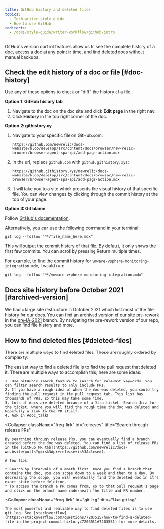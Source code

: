 ```yaml
---
title: GitHub history and deleted files
topics:
  - Tech writer style guide
  - How to use GitHub
redirects: 
  - /docs/style-guide/writer-workflow/github-intro
---
```


GitHub's version control features allow us to see the complete history of a doc, access a doc at any point in time, and find deleted docs without manual backups.

## Check the edit history of a doc or file [#doc-history]

Use any of these options to check or "diff" the history of a file.

**Option 1: GitHub history tab**

1. Navigate to the doc on the doc site and click **Edit page** in the right nav.
2. Click **History** in the top right corner of the doc.

**Option 2: githistory.xy**

1. Navigate to your specific file on GitHub.com:
   ```
   https://github.com/newrelic/docs-website/blob/develop/src/content/docs/browser/new-relic-browser/browser-agent-spa-api/add-page-action.mdx
   ```

2. In the url, replace `github.com` with `github.githistory.xyz`:
   ```
   https://github.githistory.xyz/newrelic/docs-website/blob/develop/src/content/docs/browser/new-relic-browser/browser-agent-spa-api/add-page-action.mdx
   ```

3. It will take you to a site which presents the visual history of that specific file. You can view changes by clicking through the commit history at the top of your page.

**Option 3: Git blame**

Follow [GitHub's documentation](https://docs.github.com/en/github/managing-files-in-a-repository/managing-files-on-github/tracking-changes-in-a-file).

Alternatively, you can use the following command in your terminal:

```
git log --follow "**/file_name_here.mdx"
```

This will output the commit history of that file. By default, it only shows the first few commits. You can scroll by pressing Return multiple times.

For example, to find the commit history for  `vmware-vsphere-monitoring-integration.mdx`, I would run:

```
git log --follow "**/vmware-vsphere-monitoring-integration.mdx"
```

## Docs site history before October 2021 [#archived-version]

We had a large site restructure in October 2021 which lost most of the file history for our docs. You can find an archived version of our site pre-rework in the [pre-IA-2021](https://github.com/newrelic/docs-website/tree/pre-IA-2021) branch. By navigating the pre-rework version of our repo, you can find file history and more.

## How to find deleted files [#deleted-files]

There are multiple ways to find deleted files. These are roughly ordered by complexity:

<CollapserGroup>
  <Collapser
    className="freq-link"
    id="pr"
    title="Finding the deletion PR"
  >
    The easiest way to find a deleted file is to find the pull request that deleted it. There are multiple ways to accomplish this; here are some ideas:

    1. Use GitHub's search feature to search for relevant keywords. You can filter search results to only include PRs.
    2. If you have a rough idea of when the doc was deleted, you could try finding the pull request in the pull request tab. This list has thousands of PRs, so this may take some time.
    3. Lots of docs are deleted because of a Jira ticket. Search Jira for the ticket, where you will find the rough time the doc was deleted and hopefully a link to the PR itself.
    4. Ask in #doc_talk!
  </Collapser>

  <Collapser
    className="freq-link"
    id="releases"
    title="Search through release PRs"
  >
    By searching through release PRs, you can eventually find a branch created before the doc was deleted. You can find a list of release PRs in the [GitHub PR tab](https://github.com/newrelic/docs-we.bsite/pulls?q=is%3Apr+release+is%3Aclosed).

    A few tips:

    * Search by intervals of a month first. Once you find a branch that contains the doc, you can scope down to a week and then to a day. By decreasing the scope, you will eventually find the deleted doc in it's exact state before deletion.
    * To access the branch a PR comes from, go to that pull request's page and click on the branch name underneath the title and PR number.
  </Collapser>

  <Collapser
    className="freq-link"
    id="git-log"
    title="Use git log"
  >
    The most powerful and realiable way to find deleted files is to use git log. See [stackoverflow](https://stackoverflow.com/questions/7203515/how-to-find-a-deleted-file-in-the-project-commit-history/7203551#7203551) for more details.
  </Collapser>
</CollapserGroup>
